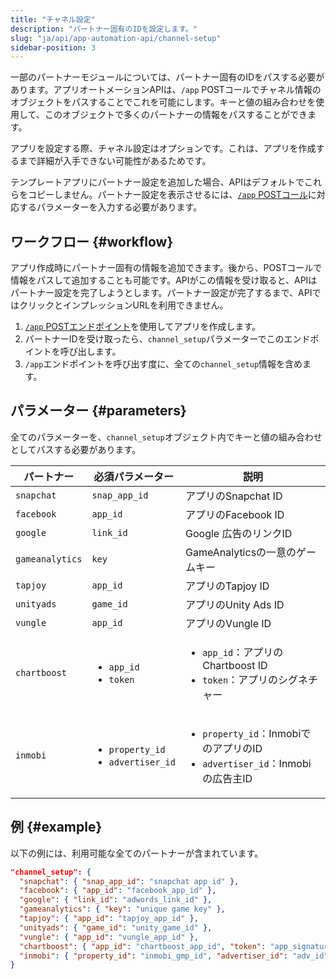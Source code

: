 ```yaml
---
title: "チャネル設定"
description: "パートナー固有のIDを設定します。"
slug: "ja/api/app-automation-api/channel-setup"
sidebar-position: 3
---
```


一部のパートナーモジュールについては、パートナー固有のIDをパスする必要があります。アプリオートメーションAPIは、`/app` POSTコールでチャネル情報のオブジェクトをパスすることでこれを可能にします。キーと値の組み合わせを使用して、このオブジェクトで多くのパートナーの情報をパスすることができます。

<Callout type="note">

アプリを設定する際、チャネル設定はオプションです。これは、アプリを作成するまで詳細が入手できない可能性があるためです。

</Callout>

テンプレートアプリにパートナー設定を追加した場合、APIはデフォルトでこれらをコピーしません。パートナー設定を表示させるには、[`/app` POSTコール](/ja/api/app-automation-api/app-endpoint#parameters)に対応するパラメーターを入力する必要があります。

## ワークフロー {#workflow}

アプリ作成時にパートナー固有の情報を追加できます。後から、POSTコールで情報をパスして追加することも可能です。APIがこの情報を受け取ると、APIはパートナー設定を完了しようとします。パートナー設定が完了するまで、APIではクリックとインプレッションURLを利用できません。

1. [`/app` POSTエンドポイント](/ja/api/app-automation-api/app-endpoint#parameters)を使用してアプリを作成します。
2. パートナーIDを受け取ったら、`channel_setup`パラメーターでこのエンドポイントを呼び出します。
3. `/app`エンドポイントを呼び出す度に、全ての`channel_setup`情報を含めます。

## パラメーター {#parameters}

<Callout type="important">

全てのパラメーターを、`channel_setup`オブジェクト内でキーと値の組み合わせとしてパスする必要があります。

</Callout>

| パートナー      | 必須パラメーター                                        | 説明                                                                                            |
| --------------- | ------------------------------------------------------- | ----------------------------------------------------------------------------------------------- |
| `snapchat`      | `snap_app_id`                                           | アプリのSnapchat ID                                                                             |
| `facebook`      | `app_id`                                                | アプリのFacebook ID                                                                             |
| `google`        | `link_id`                                               | Google 広告のリンクID                                                                           |
| `gameanalytics` | `key`                                                   | GameAnalyticsの一意のゲームキー                                                                 |
| `tapjoy`        | `app_id`                                                | アプリのTapjoy ID                                                                               |
| `unityads`      | `game_id`                                               | アプリのUnity Ads ID                                                                            |
| `vungle`        | `app_id`                                                | アプリのVungle ID                                                                               |
| `chartboost`    | <ul><li>`app_id`</li><li>`token`</li></ul>              | <ul><li>`app_id`：アプリのChartboost ID</li><li>`token`：アプリのシグネチャー</li></ul>         |
| `inmobi`        | <ul><li>`property_id`</li><li>`advertiser_id`</li></ul> | <ul><li>`property_id`：InmobiでのアプリのID</li><li>`advertiser_id`：Inmobiの広告主ID</li></ul> |

## 例 {#example}

以下の例には、利用可能な全てのパートナーが含まれています。

<CodeBlock title="利用可能なパートナー">

```json
"channel_setup": {
  "snapchat": { "snap_app_id": "snapchat app id" },
  "facebook": { "app_id": "facebook_app_id" },
  "google": { "link_id": "adwords_link_id" },
  "gameanalytics": { "key": "unique game key" },
  "tapjoy": { "app_id": "tapjoy_app_id" },
  "unityads": { "game_id": "unity_game_id" },
  "vungle": { "app_id": "vungle_app_id" },
  "chartboost": { "app_id": "chartboost_app_id", "token": "app_signature" },
  "inmobi": { "property_id": "inmobi_gmp_id", "advertiser_id": "adv_id" }
}
```

</CodeBlock>
